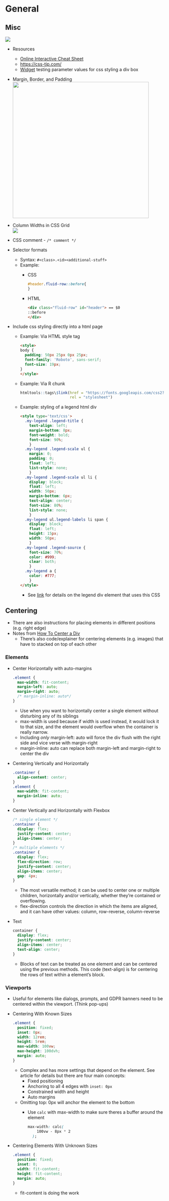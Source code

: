 # General {#sec-css-gen .unnumbered}

## Misc {#sec-css-gen-misc .unnumbered}

![](./_resources/html,_css.resources/selectors.png){.lightbox}

-   Resources

    -   [Online Interactive Cheat Sheet](https://htmlcheatsheet.com/css/)
    -   <https://css-tip.com/>
    -   [Widget](https://neumorphism.io/#e0e0e0) testing parameter values for css styling a div box

-   Margin, Border, and Padding\
    ![](_resources/CSS-General.resources/margin-padding-border-1.jpg){.lightbox width="432"}

-   Column Widths in CSS Grid\
    ![](./_resources/html,_css.resources/image.png){.lightbox}

-   CSS comment - `/* comment */`

-   Selector formats

    -   Syntax: `#<class>.<id><additional-stuff>`
    -   [Example]{.ribbon-highlight}:
        -   CSS

            ``` css
            #header.fluid-row::before{
            }
            ```

        -   HTML

            ``` html
            <div class="fluid-row" id="header"> == $0
            ::before
            </div>
            ```

-   Include css styling directly into a html page

    -   [Example]{.ribbon-highlight}: Via HTML style tag

        ``` html
        <style>
        body {
          padding: 50px 25px 0px 25px;
          font-family: 'Roboto', sans-serif;
          font-size: 19px;
        }
        </style>
        ```

    -   [Example]{.ribbon-highlight}: Via R chunk

        ``` r
        htmltools::tags\$link(href = "https://fonts.googleapis.com/css2?family=Libre+Baskerville:ital,wght\@0,400;0,700;1,400&display=swap",
                              rel = "stylesheet")
        ```

    -   [Example]{.ribbon-highlight}: styling of a legend html div

        ``` html
        <style type='text/css'>
          .my-legend .legend-title {
            text-align: left;
            margin-bottom: 8px;
            font-weight: bold;
            font-size: 90%;
            }
          .my-legend .legend-scale ul {
            margin: 0;
            padding: 0;
            float: left;
            list-style: none;
            }
          .my-legend .legend-scale ul li {
            display: block;
            float: left;
            width: 50px;
            margin-bottom: 6px;
            text-align: center;
            font-size: 80%;
            list-style: none;
            }
          .my-legend ul.legend-labels li span {
            display: block;
            float: left;
            height: 15px;
            width: 50px;
            }
          .my-legend .legend-source {
            font-size: 70%;
            color: #999;
            clear: both;
            }
          .my-legend a {
            color: #777;
            }
        </style>
        ```

        -   See [link](https://tilemill-project.github.io/tilemill/docs/guides/advanced-legends/) for details on the legend div element that uses this CSS

## Centering

-   There are also instructions for placing elements in different positions (e.g. right edge)
-   Notes from [How To Center a Div](https://www.joshwcomeau.com/css/center-a-div/)
    -   There's also code/explainer for centering elements (e.g. images) that have to stacked on top of each other

### Elements

-   Center Horizontally with auto-margins

    ``` css
    .element {
      max-width: fit-content;
      margin-left: auto;
      margin-right: auto;
      /* margin-inline: auto*/
    }
    ```

    -   Use when you want to horizontally center a single element without disturbing any of its siblings
    -   [max-width]{.arg-text} is used because if [width]{.arg-text} is used instead, it would lock it to that size, and the element would overflow when the container is really narrow.
    -   Including *only* [margin-left: auto]{.arg-text} will force the div flush with the right side and vice verse with [margin-right]{.arg-text}
    -   [margin-inline: auto]{.arg-text} can replace both [margin-left]{.arg-text} and [margin-right]{.arg-text} to center the div

-   Centering Vertically and Horizontally

    ``` css
    .container {
      align-content: center;
    }
    .element {
      max-width: fit-content;
      margin-inline: auto;
    }
    ```

-   Center Vertically and Horizontally with Flexbox

    ``` css
    /* single element */
    .container {
      display: flex;
      justify-content: center;
      align-items: center;
    }
    /* multiple elements */
    .container {
      display: flex;
      flex-direction: row;
      justify-content: center;
      align-items: center;
      gap: 4px;
    }
    ```

    -   The most versatile method; it can be used to center one or multiple children, horizontally and/or vertically, whether they're contained or overflowing.
    -   [flex-direction]{.arg-text} controls the direction in which the items are aligned, and it can have other values: [column]{.arg-text}, [row-reverse]{.arg-text}, [column-reverse]{.arg-text}

-   Text

    ``` css
    container {
      display: flex;
      justify-content: center;
      align-items: center;
      text-align: center;
    }
    ```

    -   Blocks of text can be treated as one element and can be centered using the previous methods. This code ([text-align]{.arg-text}) is for centering the rows of text within a element's block.

### Viewports

-   Useful for elements like dialogs, prompts, and GDPR banners need to be centered within the viewport. (Think pop-ups)

-   Centering With Known Sizes

    ``` css
    .element {
      position: fixed;
      inset: 0px;
      width: 12rem;
      height: 5rem;
      max-width: 100vw;
      max-height: 100dvh;
      margin: auto;
    }
    ```

    -   Complex and has more settings that depend on the element. See article for details but there are four main concepts:
        -   Fixed positioning
        -   Anchoring to all 4 edges with `inset: 0px`
        -   Constrained width and height
        -   Auto margins
    -   Omitting [top: 0px]{.arg-text} will anchor the element to the bottom
        -   Use `calc` with max-width to make sure theres a buffer around the element

            ``` css
            max-width: calc(
                100vw - 8px * 2
              );
            ```

-   Centering Elements With Unknown Sizes

    ``` css
    .element {
      position: fixed;
      inset: 0;
      width: fit-content;
      height: fit-content;
      margin: auto;
    }
    ```

    -   [fit-content]{.arg-text} is doing the work
